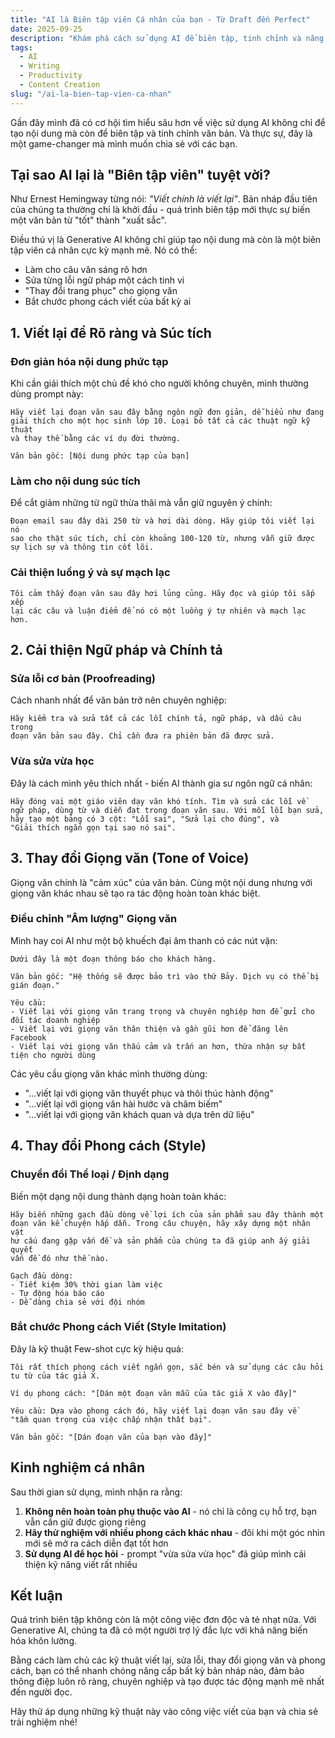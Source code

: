 ```yaml
---
title: "AI là Biên tập viên Cá nhân của bạn - Từ Draft đến Perfect"
date: 2025-09-25
description: "Khám phá cách sử dụng AI để biên tập, tinh chỉnh và nâng cao chất lượng văn bản từ bản nháp thô đến phiên bản hoàn hảo"
tags:
  - AI
  - Writing
  - Productivity
  - Content Creation
slug: "/ai-la-bien-tap-vien-ca-nhan"
---
```


Gần đây mình đã có cơ hội tìm hiểu sâu hơn về việc sử dụng AI không chỉ để tạo nội dung mà còn để biên tập và tinh chỉnh văn bản. Và thực sự, đây là một game-changer mà mình muốn chia sẻ với các bạn.

## Tại sao AI lại là "Biên tập viên" tuyệt vời?

Như Ernest Hemingway từng nói: *"Viết chính là viết lại"*. Bản nháp đầu tiên của chúng ta thường chỉ là khởi đầu - quá trình biên tập mới thực sự biến một văn bản từ "tốt" thành "xuất sắc".

Điều thú vị là Generative AI không chỉ giúp tạo nội dung mà còn là một biên tập viên cá nhân cực kỳ mạnh mẽ. Nó có thể:
- Làm cho câu văn sáng rõ hơn
- Sửa từng lỗi ngữ pháp một cách tinh vi
- "Thay đổi trang phục" cho giọng văn
- Bắt chước phong cách viết của bất kỳ ai

## 1. Viết lại để Rõ ràng và Súc tích

### Đơn giản hóa nội dung phức tạp

Khi cần giải thích một chủ đề khó cho người không chuyên, mình thường dùng prompt này:

```
Hãy viết lại đoạn văn sau đây bằng ngôn ngữ đơn giản, dễ hiểu như đang 
giải thích cho một học sinh lớp 10. Loại bỏ tất cả các thuật ngữ kỹ thuật 
và thay thế bằng các ví dụ đời thường.

Văn bản gốc: [Nội dung phức tạp của bạn]
```

### Làm cho nội dung súc tích

Để cắt giảm những từ ngữ thừa thãi mà vẫn giữ nguyên ý chính:

```
Đoạn email sau đây dài 250 từ và hơi dài dòng. Hãy giúp tôi viết lại nó 
sao cho thật súc tích, chỉ còn khoảng 100-120 từ, nhưng vẫn giữ được 
sự lịch sự và thông tin cốt lõi.
```

### Cải thiện luồng ý và sự mạch lạc

```
Tôi cảm thấy đoạn văn sau đây hơi lủng củng. Hãy đọc và giúp tôi sắp xếp 
lại các câu và luận điểm để nó có một luồng ý tự nhiên và mạch lạc hơn.
```

## 2. Cải thiện Ngữ pháp và Chính tả

### Sửa lỗi cơ bản (Proofreading)

Cách nhanh nhất để văn bản trở nên chuyên nghiệp:

```
Hãy kiểm tra và sửa tất cả các lỗi chính tả, ngữ pháp, và dấu câu trong 
đoạn văn bản sau đây. Chỉ cần đưa ra phiên bản đã được sửa.
```

### Vừa sửa vừa học

Đây là cách mình yêu thích nhất - biến AI thành gia sư ngôn ngữ cá nhân:

```
Hãy đóng vai một giáo viên dạy văn khó tính. Tìm và sửa các lỗi về 
ngữ pháp, dùng từ và diễn đạt trong đoạn văn sau. Với mỗi lỗi bạn sửa, 
hãy tạo một bảng có 3 cột: "Lỗi sai", "Sửa lại cho đúng", và 
"Giải thích ngắn gọn tại sao nó sai".
```

## 3. Thay đổi Giọng văn (Tone of Voice)

Giọng văn chính là "cảm xúc" của văn bản. Cùng một nội dung nhưng với giọng văn khác nhau sẽ tạo ra tác động hoàn toàn khác biệt.

### Điều chỉnh "Âm lượng" Giọng văn

Mình hay coi AI như một bộ khuếch đại âm thanh có các nút vặn:

```
Dưới đây là một đoạn thông báo cho khách hàng.

Văn bản gốc: "Hệ thống sẽ được bảo trì vào thứ Bảy. Dịch vụ có thể bị gián đoạn."

Yêu cầu:
- Viết lại với giọng văn trang trọng và chuyên nghiệp hơn để gửi cho đối tác doanh nghiệp
- Viết lại với giọng văn thân thiện và gần gũi hơn để đăng lên Facebook
- Viết lại với giọng văn thấu cảm và trấn an hơn, thừa nhận sự bất tiện cho người dùng
```

Các yêu cầu giọng văn khác mình thường dùng:
- "...viết lại với giọng văn thuyết phục và thôi thúc hành động"
- "...viết lại với giọng văn hài hước và châm biếm" 
- "...viết lại với giọng văn khách quan và dựa trên dữ liệu"

## 4. Thay đổi Phong cách (Style)

### Chuyển đổi Thể loại / Định dạng

Biến một dạng nội dung thành dạng hoàn toàn khác:

```
Hãy biến những gạch đầu dòng về lợi ích của sản phẩm sau đây thành một 
đoạn văn kể chuyện hấp dẫn. Trong câu chuyện, hãy xây dựng một nhân vật 
hư cấu đang gặp vấn đề và sản phẩm của chúng ta đã giúp anh ấy giải quyết 
vấn đề đó như thế nào.

Gạch đầu dòng:
- Tiết kiệm 30% thời gian làm việc
- Tự động hóa báo cáo  
- Dễ dàng chia sẻ với đội nhóm
```

### Bắt chước Phong cách Viết (Style Imitation)

Đây là kỹ thuật Few-shot cực kỳ hiệu quả:

```
Tôi rất thích phong cách viết ngắn gọn, sắc bén và sử dụng các câu hỏi 
tu từ của tác giả X.

Ví dụ phong cách: "[Dán một đoạn văn mẫu của tác giả X vào đây]"

Yêu cầu: Dựa vào phong cách đó, hãy viết lại đoạn văn sau đây về 
"tầm quan trọng của việc chấp nhận thất bại".

Văn bản gốc: "[Dán đoạn văn của bạn vào đây]"
```

## Kinh nghiệm cá nhân

Sau thời gian sử dụng, mình nhận ra rằng:

1. **Không nên hoàn toàn phụ thuộc vào AI** - nó chỉ là công cụ hỗ trợ, bạn vẫn cần giữ được giọng riêng
2. **Hãy thử nghiệm với nhiều phong cách khác nhau** - đôi khi một góc nhìn mới sẽ mở ra cách diễn đạt tốt hơn
3. **Sử dụng AI để học hỏi** - prompt "vừa sửa vừa học" đã giúp mình cải thiện kỹ năng viết rất nhiều

## Kết luận

Quá trình biên tập không còn là một công việc đơn độc và tẻ nhạt nữa. Với Generative AI, chúng ta đã có một người trợ lý đắc lực với khả năng biến hóa khôn lường.

Bằng cách làm chủ các kỹ thuật viết lại, sửa lỗi, thay đổi giọng văn và phong cách, bạn có thể nhanh chóng nâng cấp bất kỳ bản nháp nào, đảm bảo thông điệp luôn rõ ràng, chuyên nghiệp và tạo được tác động mạnh mẽ nhất đến người đọc.

Hãy thử áp dụng những kỹ thuật này vào công việc viết của bạn và chia sẻ trải nghiệm nhé!